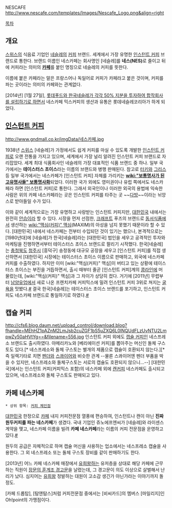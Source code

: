 NESCAFE 
http://www.nescafe.com/templates/Images/Nescafe_Logo.png&align=right

[[목차]]
== 개요 ==
[[스위스]]의 식음료 기업인 [[네슬레]]의 [[커피]] 브랜드. 세계에서 가장 유명한 [[인스턴트 커피]] 브랜드로 통한다. 브랜드 이름인 네스카페는 회사명인 [네슬레]를 '''네스(NES)'''로 줄이고 뒤에 커피라는 의미의 '''[[카페]]'''를 붙인 명칭으로 네슬레의 커피를 뜻한다.

이름에 붙은 카페라는 말은 프랑스어나 독일어로 커피가 카페라고 붙은 것이며, 커피를 파는 곳이라는 의미의 카페와는 관계없다.

[2014년] [1월 27일], [http://www.yonhapnews.co.kr/bulletin/2014/01/27/0200000000AKR20140127048600030.HTML?from=search 롯데푸드와 한국네슬레가 각각 50% 지분을 투자하여 합작회사를 설립하기로 하면서] 네스카페 믹스커피의 생산과 유통은 롯데네슬레코리아가 하게 되었다.

== [[인스턴트 커피]] ==
http://www.gndmall.co.kr/imgData/네스카페.jpg

1938년 [[스위스]] [네슬레]가 가정에서도 쉽게 커피를 마실 수 있도록 개발한 [[인스턴트 커피]]로 오랜 전통을 가지고 있으며, 세계에서 가장 널리 알려진 인스턴트 커피 브랜드로 자리잡았다. 세계 최대 식품회사인 네슬레의 가장 대표적인 식품 브랜드 중 하나. 일부 국가에서는 '''테이스터스 초이스'''라는 이름의 브랜드와 병행 판매된다. 참고로 [[터키]]와 [[그리스]] 등 일부 국가에서는 네스카페가 [인스턴트 커피] 자체를 가리키는 '''[[wiki:"보통명사가 된 고유명사들" 보통명사화]]'''되었다. 이러한 국가 외에도 영미권이나 유럽 쪽에서도 네스카페라 하면 [인스턴트 커피]로 통한다. 그래서 외국인이나 이러한 외국의 용법에 익숙한 사람은 위의 카페 네스카페라는 곳은 인스턴트 커피를 타주는 곳 ~~[[다방]]~~이라는 뉘앙스로 받아들일 수가 있다.

이와 같이 세계적으로는 가장 유명하고 사랑받는 인스턴트 커피지만, [[대한민국]] 내에서는 완전히 [[안습]]이라 할 수 있다. 시장을 먼저 선점한, [[크래프트]] 푸즈의 브랜드로 [[동서식품]]에서 생산하는 [[wiki:"맥심(커피)" 맥심]](MAXIM)의 아성을 넘지 못했기 때문이라 할 수 있다. [대한민국] 내에서 네스카페는 전부터 수입되던 것이 있기는 했으나, 본격적으로는 [1980년대]에 [네슬레]가 한국[네슬레]라는 [대한민국] 법인을 세우고 공격적인 투자와 마케팅을 진행하면서부터 테이스터스 초이스 브랜드로 팔리기 시작했다. 한국[네슬레]는 [[충청북도]] [[청주시]] [흥덕구] 송정동에 대규모 공장을 세우고 [인스턴트 커피]를 직접 생산하면서 [대한민국] 시장에는 테이스터스 초이스 이름으로 판매하고, 외국에 네스카페 커피를 수출하였다. 하지만 이미 [wiki:"맥심(커피)" 맥심]이 버티고 있는 상황에 테이스터스 초이스는 부진을 거듭하면서, 출시 때부터 줄곧 [인스턴트 커피]계의 [[콩라인]]에 머물렀는데, [wiki:"맥심(커피)" 맥심]과 그 차이가 상당히 컸다. 거기에 [2011년] 무렵부터 [[남양유업]]에서 새로 나온 프렌치카페 커피믹스에 밀려 인스턴트 커피 3위로 쳐지는 [[굴욕]]을 맛봤다.[http://news.naver.com/main/read.nhn?mode=LSD&mid=sec&sid1=101&oid=011&aid=0002176600 #] 결국 한국[네슬레]는 테이스터스 초이스 브랜드를 포기하고, 인스턴트 커피도 네스카페 브랜드로 통일하기로 하였다.[http://news.naver.com/main/read.nhn?mode=LSD&mid=sec&sid1=101&oid=015&aid=0002735705 #]

== 캡슐 커피 ==
http://cfs6.blog.daum.net/upload_control/download.blog?fhandle=MEhHZ1pAZnM2LmJsb2cuZGF1bS5uZXQ6L0lNQUdFLzUvNTU2LmpwZy50aHVtYg==&filename=556.jpg
인스턴트 커피 외에도 [[캡슐 커피]]인 네스프레소 브랜드도 출시하였다. 아메리카노와 [베리에이션 커피]를 뽑아주는 머신인 돌체 구스토도 있다.[* 네스프레소와 돌체 구스토는 별개의 제품으로 캡슐이 호환되지 않는다.][* 즉 일렉기타로 치면 [[펜더]]와 [[스콰이어]]와 비슷한 관계 --물론 스콰이어엔 펜더 부품을 박을 수 있지만, 네스프레소와 돌체구스토는 서로의 캡슐도 호환되지 않으니...--]  [대한민국]에서는 인스턴트 커피(커피믹스 포함)의 네스카페 외에 [[캔커피]] 네스카페도 출시되고 있으며, 네스프레소와 돌체 구스토도 판매되고 있다.

== 카페 네스카페 ==
 * 상위 항목: [[커피 체인점]]

[[대한민국]] 한정으로 [[카페]] 내지 커피전문점 열풍에 편승하여, 인스턴트나 캔이 아닌 '''진짜 원두커피를 파는 네스카페'''가 생겼다. 국내 기업인 쥬노에프엔씨가 [네슬레]와 라이센스 계약을 맺고, 네스카페 이름을 빌려 '''카페 네스카페'''라는 이름의 커피 전문점을 운영하고 있다.[http://www.cafenescafe.co.kr/store/list.php #]

원두의 공급은 자체적으로 하며 캡슐 머신을 사용하는 업소에서는 네스프레소 캡슐을 사용한다. 그 외 네스프레소 또는 돌체 구스토 장비를 같이 판매하기도 한다.

[2013년] 어느 카페 네스카페 매장에서 [[유희왕]]하는 유저층을 상대로 해당 카페에 근무하는 직원이 [http://rigvedawiki.net/r1/wiki.php/%EB%84%A4%EC%8A%A4%EC%B9%B4%ED%8E%98?action=download&value=6b.jpg 장문의 훈계조 경고문]을 날렸는데, 그 경고문이 의도 이상으로 살벌해서 난리가 났다. 심지어는 [[유희왕]] 정발하는 대원이 고소감 생긴가 아닌가라는 이야기까지 돌 정도. 

[카페 드롭탑], [탐앤탐스]처럼 커피전문점 중에서는 [비씨카드]의 멤버스 [마일리지]인 Oh!point의 가맹점이다.

